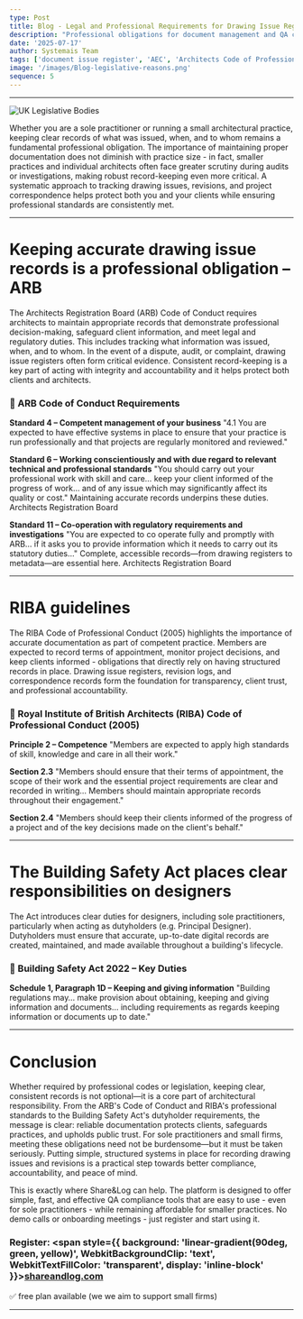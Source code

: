 ```yaml
---
type: Post
title: Blog - Legal and Professional Requirements for Drawing Issue Registers in Architecture
description: "Professional obligations for document management and QA compliance apply to practices of all sizes, from sole practitioners to large firms, requiring proper maintenance of drawing issue registers and documentation tracking."
date: '2025-07-17'
author: Systemais Team
tags: ['document issue register', 'AEC', 'Architects Code of Professional Conduct', 'ARB', 'RIBA', 'compliance', 'QA', 'sole practitioner', 'small practice', 'Building Safety Act']
image: '/images/Blog-legislative-reasons.png'
sequence: 5
---
```


---
![UK Legislative Bodies](/images/Blog-legislative-reasons.png "UK legislative bodies")

Whether you are a sole practitioner or running a small architectural practice, keeping clear records of what was issued, when, and to whom remains a fundamental professional obligation. The importance of maintaining proper documentation does not diminish with practice size - in fact, smaller practices and individual architects often face greater scrutiny during audits or investigations, making robust record-keeping even more critical. A systematic approach to tracking drawing issues, revisions, and project correspondence helps protect both you and your clients while ensuring professional standards are consistently met.

---

# Keeping accurate drawing issue records is a professional obligation – ARB

The Architects Registration Board (ARB) Code of Conduct requires architects to maintain appropriate records that demonstrate professional decision-making, safeguard client information, and meet legal and regulatory duties. This includes tracking what information was issued, when, and to whom. In the event of a dispute, audit, or complaint, drawing issue registers often form critical evidence. Consistent record-keeping is a key part of acting with integrity and accountability and it helps protect both clients and architects.

### 📘 ARB Code of Conduct Requirements

**Standard 4 – Competent management of your business**
"4.1 You are expected to have effective systems in place to ensure that your practice is run professionally and that projects are regularly monitored and reviewed."

**Standard 6 – Working conscientiously and with due regard to relevant technical and professional standards**
"You should carry out your professional work with skill and care… keep your client informed of the progress of work… and of any issue which may significantly affect its quality or cost." Maintaining accurate records underpins these duties. Architects Registration Board

**Standard 11 – Co-operation with regulatory requirements and investigations**
"You are expected to co operate fully and promptly with ARB… if it asks you to provide information which it needs to carry out its statutory duties…" Complete, accessible records—from drawing registers to metadata—are essential here. Architects Registration Board

---

# RIBA guidelines

The RIBA Code of Professional Conduct (2005) highlights the importance of accurate documentation as part of competent practice. Members are expected to record terms of appointment, monitor project decisions, and keep clients informed - obligations that directly rely on having structured records in place. Drawing issue registers, revision logs, and correspondence records form the foundation for transparency, client trust, and professional accountability.

### 📘 Royal Institute of British Architects (RIBA) Code of Professional Conduct (2005)

**Principle 2 – Competence**
"Members are expected to apply high standards of skill, knowledge and care in all their work."

**Section 2.3**
"Members should ensure that their terms of appointment, the scope of their work and the essential project requirements are clear and recorded in writing… Members should maintain appropriate records throughout their engagement."

**Section 2.4**
"Members should keep their clients informed of the progress of a project and of the key decisions made on the client's behalf."

---

# The Building Safety Act places clear responsibilities on designers

The Act introduces clear duties for designers, including sole practitioners, particularly when acting as dutyholders (e.g. Principal Designer). Dutyholders must ensure that accurate, up-to-date digital records are created, maintained, and made available throughout a building's lifecycle.

### 📘 Building Safety Act 2022 – Key Duties

**Schedule 1, Paragraph 1D – Keeping and giving information**
"Building regulations may… make provision about obtaining, keeping and giving information and documents… including requirements as regards keeping information or documents up to date."

---

# Conclusion

Whether required by professional codes or legislation, keeping clear, consistent records is not optional—it is a core part of architectural responsibility. From the ARB's Code of Conduct and RIBA's professional standards to the Building Safety Act's dutyholder requirements, the message is clear: reliable documentation protects clients, safeguards practices, and upholds public trust. For sole practitioners and small firms, meeting these obligations need not be burdensome—but it must be taken seriously. Putting simple, structured systems in place for recording drawing issues and revisions is a practical step towards better compliance, accountability, and peace of mind.

This is exactly where Share&Log can help. The platform is designed to offer simple, fast, and effective QA compliance tools that are easy to use - even for sole practitioners - while remaining affordable for smaller practices. No demo calls or onboarding meetings - just register and start using it.

### Register: <span style={{ background: 'linear-gradient(90deg, green, yellow)', WebkitBackgroundClip: 'text', WebkitTextFillColor: 'transparent', display: 'inline-block' }}>[shareandlog.com](https://shareandlog.com)</span>
✅ free plan available (we we aim to support small firms)

---
